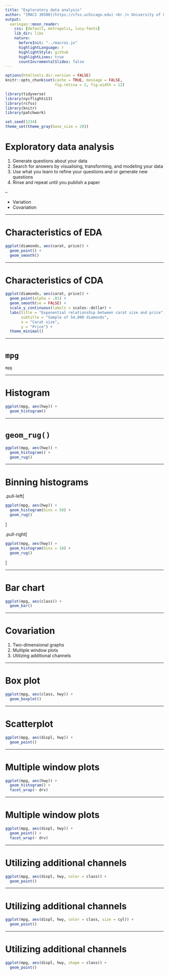 ```yaml
---
title: "Exploratory data analysis"
author: "[MACS 30500](https://cfss.uchicago.edu) <br /> University of Chicago"
output:
  xaringan::moon_reader:
    css: [default, metropolis, lucy-fonts]
    lib_dir: libs
    nature:
      beforeInit: "../macros.js"
      highlightLanguage: r
      highlightStyle: github
      highlightLines: true
      countIncrementalSlides: false
---
```


```r
options(htmltools.dir.version = FALSE)
knitr::opts_chunk$set(cache = TRUE, message = FALSE,
                      fig.retina = 2, fig.width = 12)

library(tidyverse)
library(nycflights13)
library(rcfss)
library(knitr)
library(patchwork)

set.seed(1234)
theme_set(theme_gray(base_size = 20))
```

# Exploratory data analysis

1. Generate questions about your data
1. Search for answers by visualising, transforming, and modeling your data
1. Use what you learn to refine your questions and or generate new questions
1. Rinse and repeat until you publish a paper

--

* Variation
* Covariation

---

# Characteristics of EDA

```r
ggplot(diamonds, aes(carat, price)) +
  geom_point() +
  geom_smooth()
```

---

# Characteristics of CDA

```r
ggplot(diamonds, aes(carat, price)) +
  geom_point(alpha = .01) +
  geom_smooth(se = FALSE) +
  scale_y_continuous(labels = scales::dollar) +
  labs(title = "Exponential relationship between carat size and price",
       subtitle = "Sample of 54,000 diamonds",
       x = "Carat size",
       y = "Price") +
  theme_minimal()
```

---

# `mpg`

```r
mpg
```

---

# Histogram

```r
ggplot(mpg, aes(hwy)) +
  geom_histogram()
```

---

# `geom_rug()`

```r
ggplot(mpg, aes(hwy)) +
  geom_histogram() +
  geom_rug()
```

---

# Binning histograms

.pull-left[

```r
ggplot(mpg, aes(hwy)) +
  geom_histogram(bins = 50) +
  geom_rug()
```

]

.pull-right[

```r
ggplot(mpg, aes(hwy)) +
  geom_histogram(bins = 10) +
  geom_rug()
```

]



---

# Bar chart

```r
ggplot(mpg, aes(class)) +
  geom_bar()
```

---

# Covariation

1. Two-dimensional graphs
1. Multiple window plots
1. Utilizing additional channels

---

# Box plot

```r
ggplot(mpg, aes(class, hwy)) +
  geom_boxplot()
```

---

# Scatterplot

```r
ggplot(mpg, aes(displ, hwy)) +
  geom_point()
```

---

# Multiple window plots

```r
ggplot(mpg, aes(hwy)) +
  geom_histogram() +
  facet_wrap(~ drv)
```

---

# Multiple window plots

```r
ggplot(mpg, aes(displ, hwy)) +
  geom_point() +
  facet_wrap(~ drv)
```

---

# Utilizing additional channels

```r
ggplot(mpg, aes(displ, hwy, color = class)) +
  geom_point()
```

---

# Utilizing additional channels

```r
ggplot(mpg, aes(displ, hwy, color = class, size = cyl)) +
  geom_point()
```

---

# Utilizing additional channels

```r
ggplot(mpg, aes(displ, hwy, shape = class)) +
  geom_point()
```
